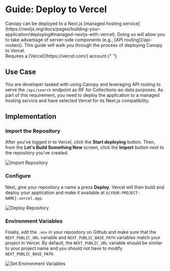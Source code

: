 
# Guide: Deploy to Vercel

<Section size="1">
  <Text size="4" mt="9">
    Canopy can be deployed to a Next.js [managed hosting
    service](https://nextjs.org/docs/pages/building-your-application/deploying#managed-nextjs-with-vercel).
    Doing so will allow you to take advantage of server-side components (e.g.,
    [API routing](/api-routes)). This guide will walk you through the process of
    deploying Canopy to Vercel.
  </Text>

</Section>

<Callout type="info">
  Requires a [Vercel](https://vercel.com/) account.{" "}
</Callout>

## Use Case

You are developer tasked with using Canopy and leveraging API routing to serve the `/api/search`
endpoint as IIIF for Collections-as-data purposes. As part of this requirement, you need to deploy
the application to a managed hosting service and have selected Vercel for its Next.js compatibility.

## Implementation

<Steps>

### Import the Repository

After you've logged in to Vercel, click the **Start deploying** button. Then, from the **Let's Build Something New**
screen, click the **Import** button next to the repository you've created.

![Import Repository](/docs/import-repository.png)

### Configure

Next, give your repository a name a press **Deploy**. Vercel will then build and deploy your application and make it available at `${YOUR-PROJECT-NAME}.vercel.app`.

![Deploy Repository](/docs/configure-a-project.png)

### Environment Variables

Finally, edit the `.env` in your repository on Github and make sure that the `NEXT_PUBLIC_URL` variable and
`NEXT_PUBLIC_BASE_PATH` variables match your project in Vercel. By default, the `NEXT_PUBLIC_URL` variable should be
similar to your project name and you should not have to modify `NEXT_PUBLIC_BASE_PATH`.

![Set Environment Variables](/docs/next-public-url.png)

</Steps>
